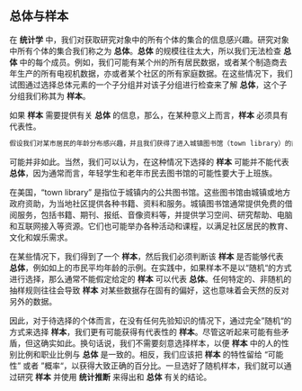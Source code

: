 ## 总体与样本 {#sec-1_4}
在 **统计学** 中，我们对获取研究对象中的所有个体的集合的信息感兴趣。研究对象中所有个体的集合我们称之为 **总体**。**总体** 的规模往往太大，所以我们无法检查 **总体** 中的每个成员。例如，我们可能有某个州的所有居民数据，或者某个制造商去年生产的所有电视机数据，亦或者某个社区的所有家庭数据。在这些情况下，我们试图通过选择总体元素的一个子分组并对该子分组进行检查来了解 **总体**，这个子分组我们称其为 **样本**。

如果 **样本** 需要提供有关 **总体** 的信息，那么，在某种意义上而言，**样本** 必须具有代表性。

``` .bash
假设我们对某市居民的年龄分布感兴趣，并且我们获得了进入城镇图书馆（town library）的前 100 个市民的年龄。如果这 100 人的平均年龄为 46.2 岁，我们是否可以依次为依据得出结论：该市居民的平均年龄为 46.2 岁？
```

可能并非如此。当然，我们可以认为，在这种情况下选择的 **样本** 可能并不能代表 **总体**，因为通常而言，年轻学生和老年市民去图书馆的可能性要大于上班族。

::: {.callout-note title="town library"}
在美国，"town library" 是指位于城镇内的公共图书馆。这些图书馆由城镇或地方政府资助，为当地社区提供各种书籍、资料和服务。城镇图书馆通常提供免费的借阅服务，包括书籍、期刊、报纸、音像资料等，并提供学习空间、研究帮助、电脑和互联网接入等资源。它们也可能举办各种活动和课程，以满足社区居民的教育、文化和娱乐需求。
:::

在某些情况下，我们得到了一个 **样本**，然后我们必须判断该 **样本** 是否能够代表 **总体**，例如如上的市民平均年龄的示例。在实践中，如果样本不是以“随机“的方式进行选择，那么通常不能假定给定的 **样本** 可以代表 **总体**。任何特定的、非随机的抽样规则往往会导致 **样本** 对某些数据存在固有的偏好，这也意味着会天然的反对另外的数据。

因此，对于待选择的个体而言，在没有任何先验知识的情况下，通过完全”随机“的方式来选择 **样本**，我们更有可能获得有代表性的 **样本**。尽管这听起来可能有些矛盾，但这确实如此。换句话说，我们不需要刻意选择样本，以便 **样本** 中的人的性别比例和职业比例与 **总体** 是一致的。相反，我们应该把 **样本** 的特性留给 “可能性” 或者 ”概率“，以获得大致正确的百分比。一旦选好了随机样本，我们就可以通过研究 **样本** 并使用 **统计推断** 来得出和 **总体** 有关的结论。